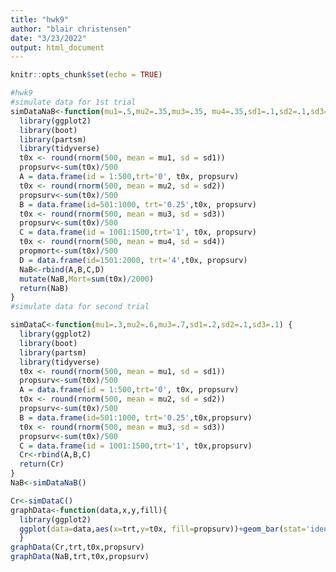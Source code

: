 ```yaml
---
title: "hwk9"
author: "blair christensen"
date: "3/23/2022"
output: html_document
---
```


```r
knitr::opts_chunk$set(echo = TRUE)
```


```r
#hwk9
#simulate data for 1st trial
simDataNaB<-function(mu1=.5,mu2=.35,mu3=.35, mu4=.35,sd1=.1,sd2=.1,sd3=.1, sd4=.1) {
  library(ggplot2)
  library(boot)
  library(partsm)
  library(tidyverse)
  t0x <- round(rnorm(500, mean = mu1, sd = sd1))
  propsurv<-sum(t0x)/500
  A = data.frame(id = 1:500,trt='0', t0x, propsurv)
  t0x <- round(rnorm(500, mean = mu2, sd = sd2))
  propsurv<-sum(t0x)/500
  B = data.frame(id=501:1000, trt='0.25',t0x, propsurv)
  t0x <- round(rnorm(500, mean = mu3, sd = sd3))
  propsurv<-sum(t0x)/500
  C = data.frame(id = 1001:1500,trt='1', t0x, propsurv)
  t0x <- round(rnorm(500, mean = mu4, sd = sd4))
  propmort<-sum(t0x)/500
  D = data.frame(id=1501:2000, trt='4',t0x, propsurv)
  NaB<-rbind(A,B,C,D)
  mutate(NaB,Mort=sum(t0x)/2000)
  return(NaB)
}
#simulate data for second trial 

simDataC<-function(mu1=.3,mu2=.6,mu3=.7,sd1=.2,sd2=.1,sd3=.1) {
  library(ggplot2)
  library(boot)
  library(partsm)
  library(tidyverse)
  t0x <- round(rnorm(500, mean = mu1, sd = sd1))
  propsurv<-sum(t0x)/500
  A = data.frame(id = 1:500,trt='0', t0x, propsurv)
  t0x <- round(rnorm(500, mean = mu2, sd = sd2))
  propsurv<-sum(t0x)/500
  B = data.frame(id=501:1000, trt='0.25',t0x,propsurv)
  t0x <- round(rnorm(500, mean = mu3, sd = sd3))
  propsurv<-sum(t0x)/500
  C = data.frame(id = 1001:1500,trt='1', t0x,propsurv)
  Cr<-rbind(A,B,C)
  return(Cr)
}
NaB<-simDataNaB()

Cr<-simDataC()
graphData<-function(data,x,y,fill){
  library(ggplot2)
  ggplot(data=data,aes(x=trt,y=t0x, fill=propsurv))+geom_bar(stat='identity')
  }
graphData(Cr,trt,t0x,propsurv)
graphData(NaB,trt,t0x,propsurv)
```

